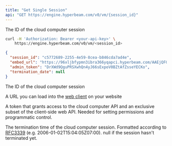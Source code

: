 ```yaml
---
title: "Get Single Session"
api: "GET https://engine.hyperbeam.com/v0/vm/{session_id}"
---
```


<Param path="session_id">

The ID of the cloud computer session

</Param>

<RequestExample>

```bash
curl -H 'Authorization: Bearer <your-api-key>' \
    https://engine.hyperbeam.com/v0/vm/<session_id>
```

</RequestExample>

<ResponseExample>

```json Response Example
{
  "session_id": "c5772689-2255-4e59-8cea-b846cda7ad4e",
  "embed_url": "https://96xljbfypmn3ibra366yqapci.hyperbeam.com/AAEjQFOIRnyeb81XbBsHMw?token=VTWsp1KGn4lLySRkUCmmAhsCcqJrPdhTXNS0Y-KPwHU",
  "admin_token": "DrXWd9QguPRSXwhQn4yJ66sExpoV0BZtAfZsseYECKo",
  "termination_date": null
}
```

</ResponseExample>

<ResponseField name="session_id" type="string">

The ID of the cloud computer session

</ResponseField>

<ResponseField name="embed_url" type="string">

A URL you can load into the [web client](/web) on your website

</ResponseField>

<ResponseField name="admin_token" type="string">

A token that grants access to the cloud computer API and an exclusive subset of the client-side web API. Needed for setting permissions and programmatic control.

</ResponseField>

<ResponseField name="termination_date" type="string or null">

The termination time of the cloud computer session. Formatted according to [RFC3339](https://datatracker.ietf.org/doc/html/rfc3339) (e.g. 2006-01-02T15:04:05Z07:00). null if the session hasn't terminated yet.

</ResponseField>

